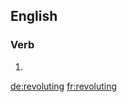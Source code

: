 ==English==

===Verb===
{{head|en}}

# {{present participle of|revolute|lang=en}}

[[de:revoluting]]
[[fr:revoluting]]